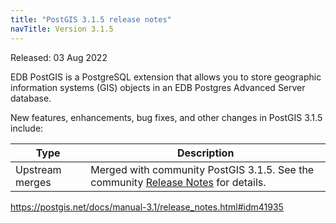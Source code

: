 ```yaml
---
title: "PostGIS 3.1.5 release notes"
navTitle: Version 3.1.5
---
```


Released: 03 Aug 2022

EDB PostGIS is a PostgreSQL extension that allows you to store geographic information systems (GIS) objects in an EDB Postgres Advanced Server database.

New features, enhancements, bug fixes, and other changes in PostGIS 3.1.5 include:

| Type            | Description                                                                                                                                      |
| --------------- | ------------------------------------------------------------------------------------------------------------------------------------------------ |
| Upstream merges | Merged with community PostGIS 3.1.5. See the community [Release Notes](https://postgis.net/docs/manual-3.1/release_notes.html#idm41935) for details. |

https://postgis.net/docs/manual-3.1/release_notes.html#idm41935
